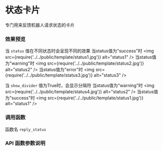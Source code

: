 
# 状态卡片
专门用来反馈机器人请求状态的卡片

### 效果预览
当 `status` 值在不同状态时会呈现不同的效果
    <Tabs>
      <Tab label="成功">
        当status值为"success"时
        <img src={require('../../public/template/status1.jpg')} alt="status1" />
      </Tab>
      <Tab label="警告">
        当status值为"warning"时
        <img src={require('../../public/template/status2.jpg')} alt="status2" />
      </Tab>
      <Tab label="失败">
        当status值为"error"时
        <img src={require('../../public/template/status3.jpg')} alt="status3" />
      </Tab>
    </Tabs>

当 `show_divider` 值为True时，会显示分隔符
    <Tabs>
      <Tab label="有分割线">
        当status值为"warning"时
        <img src={require('../../public/template/status4.jpg')} alt="status2" />
      </Tab>
      <Tab label="无分割线">
        当status值为"success"时
        <img src={require('../../public/template/status1.jpg')} alt="status1" />
      </Tab>
    </Tabs>

### 调用函数
函数名
`reply_status`

### API 函数参数说明

<Table rowData={[['text','string','是','-','卡片内传入的内容'],['status','"success" | "warning" | "error"','否','"success"','卡片颜色状态'],['show_divider','boolean','否','False','是否显示分割线']]}></Table>
